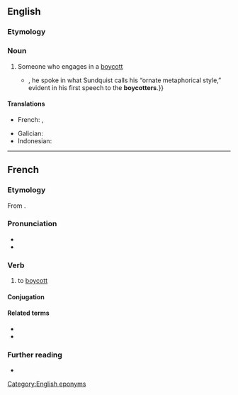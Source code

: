 ==English==

===Etymology===
{{suffix|en|boycott|er|id2=agent noun}}

===Noun===
{{en-noun}}

# Someone who engages in a [[boycott]]
#* {{quote-journal|en|2009|January 18|Anthony Lewis|A New National Scripture|New York Times|url=http://www.nytimes.com/2009/01/18/books/review/Lewis-t.html
|passage=As early as 1955{{...|, when he was chosen at the age of 26 to lead the boycott of the segregated buses in Montgomery, Ala.}}, he spoke in what Sundquist calls his “ornate metaphorical style,” evident in his first speech to the '''boycotters'''.}}

====Translations====
{{trans-top|someone who engages in a boycott}}
* French: {{t+|fr|boycotteur|m}}, {{t+|fr|boycotteuse|f}}
{{trans-mid}}
* Galician: {{t+|gl|boicoteador}}
* Indonesian: {{t+|id|pemboikot}}
{{trans-bottom}}

----

==French==

===Etymology===
From {{etyl|en|fr}} {{m|en|boycott}}.

===Pronunciation===
* {{fr-IPA|boillcotter}}
* {{audio|fr|LL-Q150 (fra)-Lyokoï-boycotter.wav|Audio}}

===Verb===
{{fr-verb}}

# to [[boycott]]

====Conjugation====
{{fr-conj-auto|pron=boillcotter}}

====Related terms====
* {{l|fr|boycott}}
* {{l|fr|boycotteur}}

===Further reading===
* {{R:TLFi}}

[[Category:English eponyms]]
{{cln|fr|eponyms}}